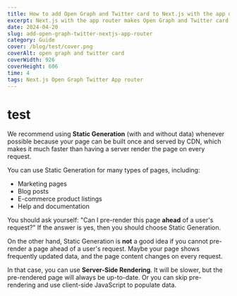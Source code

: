 ```yaml
---
title: How to add Open Graph and Twitter card to Next.js with the app directory
excerpt: Next.js with the app router makes Open Graph and Twitter card so easy to implement! Let' see how to use and test them in a development environment
date: 2024-04-20
slug: add-open-graph-twitter-nextjs-app-router
category: Guide
cover: /blog/test/cover.png
coverAlt: open graph and twitter card
coverWidth: 926
coverHeight: 606
time: 4
tags: Next.js Open Graph Twitter App router
---
```


# test

We recommend using **Static Generation** (with and without data) whenever possible because your page can be built once and served by CDN, which makes it much faster than having a server render the page on every request.

You can use Static Generation for many types of pages, including:

- Marketing pages
- Blog posts
- E-commerce product listings
- Help and documentation

You should ask yourself: "Can I pre-render this page **ahead** of a user's request?" If the answer is yes, then you should choose Static Generation.

On the other hand, Static Generation is **not** a good idea if you cannot pre-render a page ahead of a user's request. Maybe your page shows frequently updated data, and the page content changes on every request.

In that case, you can use **Server-Side Rendering**. It will be slower, but the pre-rendered page will always be up-to-date. Or you can skip pre-rendering and use client-side JavaScript to populate data.